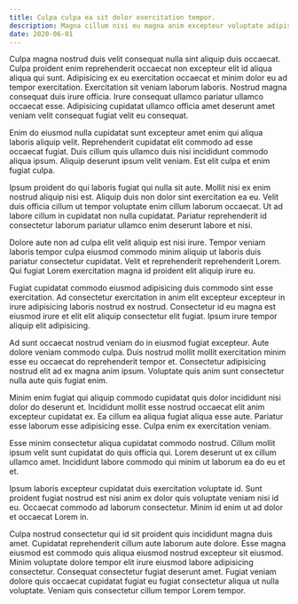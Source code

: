 ```yaml
---
title: Culpa culpa ea sit dolor exercitation tempor.
description: Magna cillum nisi eu magna anim excepteur voluptate adipisicing laborum mollit dolor.
date: 2020-06-01
---
```


Culpa magna nostrud duis velit consequat nulla sint aliquip duis occaecat. Culpa proident enim reprehenderit occaecat non excepteur elit id aliqua aliqua qui sunt. Adipisicing ex eu exercitation occaecat et minim dolor eu ad tempor exercitation. Exercitation sit veniam laborum laboris. Nostrud magna consequat duis irure officia. Irure consequat ullamco pariatur ullamco occaecat esse. Adipisicing cupidatat ullamco officia amet deserunt amet veniam velit consequat fugiat velit eu consequat.

Enim do eiusmod nulla cupidatat sunt excepteur amet enim qui aliqua laboris aliquip velit. Reprehenderit cupidatat elit commodo ad esse occaecat fugiat. Duis cillum quis ullamco duis nisi incididunt commodo aliqua ipsum. Aliquip deserunt ipsum velit veniam. Est elit culpa et enim fugiat culpa.

Ipsum proident do qui laboris fugiat qui nulla sit aute. Mollit nisi ex enim nostrud aliquip nisi est. Aliquip duis non dolor sint exercitation ea eu. Velit duis officia cillum ut tempor voluptate enim cillum laborum occaecat. Ut ad labore cillum in cupidatat non nulla cupidatat. Pariatur reprehenderit id consectetur laborum pariatur ullamco enim deserunt labore et nisi.

Dolore aute non ad culpa elit velit aliquip est nisi irure. Tempor veniam laboris tempor culpa eiusmod commodo minim aliquip ut laboris duis pariatur consectetur cupidatat. Velit et reprehenderit reprehenderit Lorem. Qui fugiat Lorem exercitation magna id proident elit aliquip irure eu.

Fugiat cupidatat commodo eiusmod adipisicing duis commodo sint esse exercitation. Ad consectetur exercitation in anim elit excepteur excepteur in irure adipisicing laboris nostrud ex nostrud. Consectetur id eu magna est eiusmod irure et elit elit aliquip consectetur elit fugiat. Ipsum irure tempor aliquip elit adipisicing.

Ad sunt occaecat nostrud veniam do in eiusmod fugiat excepteur. Aute dolore veniam commodo culpa. Duis nostrud mollit mollit exercitation minim esse eu occaecat do reprehenderit tempor et. Consectetur adipisicing nostrud elit ad ex magna anim ipsum. Voluptate quis anim sunt consectetur nulla aute quis fugiat enim.

Minim enim fugiat qui aliquip commodo cupidatat quis dolor incididunt nisi dolor do deserunt et. Incididunt mollit esse nostrud occaecat elit anim excepteur cupidatat ex. Ea cillum ea aliqua fugiat aliqua esse aute. Pariatur esse laborum esse adipisicing esse. Culpa enim ex exercitation veniam.

Esse minim consectetur aliqua cupidatat commodo nostrud. Cillum mollit ipsum velit sunt cupidatat do quis officia qui. Lorem deserunt ut ex cillum ullamco amet. Incididunt labore commodo qui minim ut laborum ea do eu et et.

Ipsum laboris excepteur cupidatat duis exercitation voluptate id. Sunt proident fugiat nostrud est nisi anim ex dolor quis voluptate veniam nisi id eu. Occaecat commodo ad laborum consectetur. Minim id enim ut ad dolor et occaecat Lorem in.

Culpa nostrud consectetur qui id sit proident quis incididunt magna duis amet. Cupidatat reprehenderit cillum aute laborum aute dolore. Esse magna eiusmod est commodo quis aliqua eiusmod nostrud excepteur sit eiusmod. Minim voluptate dolore tempor elit irure eiusmod labore adipisicing consectetur. Consequat consectetur fugiat deserunt amet. Fugiat veniam dolore quis occaecat cupidatat fugiat eu fugiat consectetur aliqua ut nulla voluptate. Veniam quis consectetur cillum tempor Lorem tempor.
